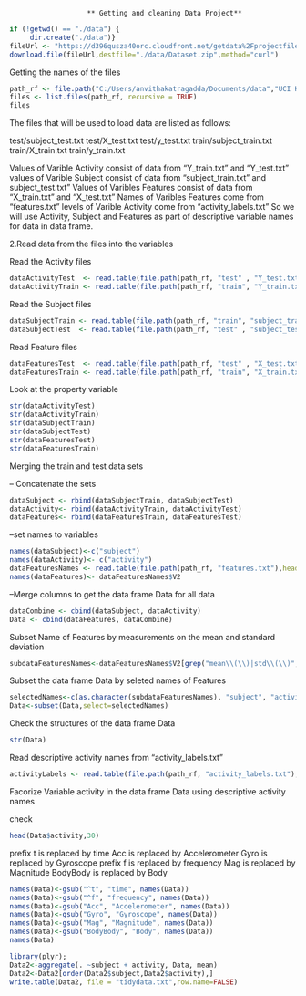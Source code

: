                        ** Getting and cleaning Data Project**

```r
if (!getwd() == "./data") {
     dir.create("./data")}
fileUrl <- "https://d396qusza40orc.cloudfront.net/getdata%2Fprojectfiles%2FUCI%20HAR%20Dataset.zip"
download.file(fileUrl,destfile="./data/Dataset.zip",method="curl")
```

Getting the names of the files
```r
path_rf <- file.path("C:/Users/anvithakatragadda/Documents/data","UCI HAR Dataset")
files <- list.files(path_rf, recursive = TRUE)
files
```

 The files that will be used to load data are listed as follows:

test/subject_test.txt
test/X_test.txt
test/y_test.txt
train/subject_train.txt
train/X_train.txt
train/y_train.txt

Values of Varible Activity consist of data from "Y_train.txt" and "Y_test.txt"
values of Varible Subject consist of data from "subject_train.txt" and subject_test.txt"
Values of Varibles Features consist of data from "X_train.txt" and "X_test.txt"
Names of Varibles Features come from "features.txt"
levels of Varible Activity come from "activity_labels.txt"
So we will use Activity, Subject and Features as part of descriptive variable names for data in data frame.

2.Read data from the files into the variables

Read the Activity files
```r
dataActivityTest  <- read.table(file.path(path_rf, "test" , "Y_test.txt" ),header = FALSE)
dataActivityTrain <- read.table(file.path(path_rf, "train", "Y_train.txt"),header = FALSE)
```
Read the Subject files
```r
dataSubjectTrain <- read.table(file.path(path_rf, "train", "subject_train.txt"),header = FALSE)
dataSubjectTest  <- read.table(file.path(path_rf, "test" , "subject_test.txt"),header = FALSE)
```
Read Feature files
```r
dataFeaturesTest  <- read.table(file.path(path_rf, "test" , "X_test.txt" ),header = FALSE)
dataFeaturesTrain <- read.table(file.path(path_rf, "train", "X_train.txt"),header = FALSE)
```
Look at the property variable
```r
str(dataActivityTest)
str(dataActivityTrain)
str(dataSubjectTrain)
str(dataSubjectTest)
str(dataFeaturesTest)
str(dataFeaturesTrain)
```

Merging the train and test data sets

-- Concatenate the sets
```r
dataSubject <- rbind(dataSubjectTrain, dataSubjectTest)
dataActivity<- rbind(dataActivityTrain, dataActivityTest)
dataFeatures<- rbind(dataFeaturesTrain, dataFeaturesTest)

```
--set names to variables
```r
names(dataSubject)<-c("subject")
names(dataActivity)<- c("activity")
dataFeaturesNames <- read.table(file.path(path_rf, "features.txt"),head=FALSE)
names(dataFeatures)<- dataFeaturesNames$V2
```
--Merge columns to get the data frame Data for all data
```r
dataCombine <- cbind(dataSubject, dataActivity)
Data <- cbind(dataFeatures, dataCombine)
```
Subset Name of Features by measurements on the mean and standard deviation
```r
subdataFeaturesNames<-dataFeaturesNames$V2[grep("mean\\(\\)|std\\(\\)", dataFeaturesNames$V2)]
```
Subset the data frame Data by seleted names of Features
```r
selectedNames<-c(as.character(subdataFeaturesNames), "subject", "activity" )
Data<-subset(Data,select=selectedNames)
```
Check the structures of the data frame Data

```r
str(Data)
```
Read descriptive activity names from "activity_labels.txt"
```r
activityLabels <- read.table(file.path(path_rf, "activity_labels.txt"),header = FALSE)
```
Facorize Variable activity in the data frame Data using descriptive activity names

check
```r
head(Data$activity,30)
```
prefix t is replaced by time
Acc is replaced by Accelerometer
Gyro is replaced by Gyroscope
prefix f is replaced by frequency
Mag is replaced by Magnitude
BodyBody is replaced by Body

```r
names(Data)<-gsub("^t", "time", names(Data))
names(Data)<-gsub("^f", "frequency", names(Data))
names(Data)<-gsub("Acc", "Accelerometer", names(Data))
names(Data)<-gsub("Gyro", "Gyroscope", names(Data))
names(Data)<-gsub("Mag", "Magnitude", names(Data))
names(Data)<-gsub("BodyBody", "Body", names(Data))
names(Data)

```


 ```r
 library(plyr);
Data2<-aggregate(. ~subject + activity, Data, mean)
Data2<-Data2[order(Data2$subject,Data2$activity),]
write.table(Data2, file = "tidydata.txt",row.name=FALSE)
```



